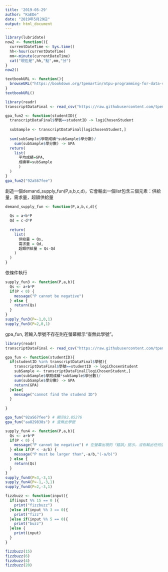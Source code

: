 ```yaml
---
title: '2019-05-29'
author: "KaEDe"
date: "2019年5月29日"
output: html_document
---
```


```r
library(lubridate)
now2 <- function(){
  currentDateTime <- Sys.time()
  hh<-hour(currentDateTime)
  mm<-minute(currentDateTime)
  cat("現在是",hh,"點",mm,"分")
}
now2()
```

```r
textbookURL <- function(){
  browseURL("https://bookdown.org/tpemartin/ntpu-programming-for-data-science/")
}
textbookURL()
```


```r
library(readr)
transcriptDataFinal <- read_csv("https://raw.githubusercontent.com/tpemartin/github-data/master/transcriptDataFinal.csv")

gpa_fun2 <- function(studentID){
  transcriptDataFinal$學號==studentID -> logiChosenStudent
  
  subSample <- transcriptDataFinal[logiChosenStudent,]
  
  sum(subSample$學期成績*subSample$學分數)/
    sum(subSample$學分數) -> GPA
  return(
    list(
      平均成績=GPA,
      成績單=subSample
      )
  )
}
gpa_fun2("92aS67fee")
```

創造一個demand_supply_fun(P,a,b,c,d)，它會輸出一個list包含三個元素：供給量，需求量，超額供給量
```r
demand_supply_fun <- function(P,a,b,c,d){
  
  Qs = a+b*P
  Qd = c-d*P
  
  return(
    list(
      供給量 = Qs,
      需求量 = Qd,
      超額供給量 = Qs-Qd
    )
  )
}

```

依條件執行

```r
supply_fun3 <- function(P,a,b){
  Qs <- a+b*P
  if(P < 0) {
    message("P cannot be negative") 
  } else {
    return(Qs)
  }
}
supply_fun3(P=-1,0,1)
supply_fun3(P=2,0,1)
```

gpa_fun, 若輸入學號不存在則在螢幕顯示“查無此學號”。
```r
library(readr)
transcriptDataFinal <- read_csv("https://raw.githubusercontent.com/tpemartin/github-data/master/transcriptDataFinal.csv")

gpa_fun <- function(studentID){
  if(studentID %in% transcriptDataFinal$學號){
    transcriptDataFinal$學號==studentID -> logiChosenStudent
    subSample <- transcriptDataFinal[logiChosenStudent,]
    sum(subSample$學期成績*subSample$學分數)/
    sum(subSample$學分數) -> GPA
    return(GPA)
  }else{
    message("cannot find the studend ID")
  }
  
}

gpa_fun("92aS67fee") # 顯示82.85276
gpa_fun("aa829838s") # 查無此學號
```

```r
supply_fun4 <- function(P,a,b){
  Qs <- a+b*P
  if(P < 0) {
    message("P cannot be negative") # 在螢幕出現的「錯誤」提示，沒有輸出任何值
  } else if(P < -a/b) {
    message("P must be larger than",-a/b,"(-a/b)")
  } else {
    return(Qs)
  }
}
supply_fun4(P=3,-3,1)
supply_fun4(P=-1,-3,1)
supply_fun4(P=2,-3,1)

```

```r
fizzbuzz <- function(input){
  if(input %% 15 == 0 ){
    print("fizzbuzz")
  }else if(input %% 3 == 0){
    print("fizz")
  }else if(input %% 5 == 0){
    print("buzz")
  }else {
    print(input)
  }
}

fizzbuzz(15)
fizzbuzz(6)
fizzbuzz(4)
fizzbuzz(20)
```










